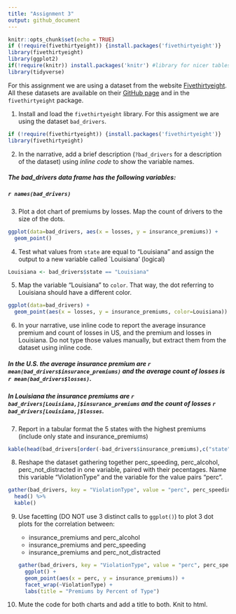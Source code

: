 ```yaml
---
title: "Assignment 3"
output: github_document
---
```


```r
knitr::opts_chunk$set(echo = TRUE)
if (!require(fivethirtyeight)) {install.packages('fivethirtyeight')}
library(fivethirtyeight)
library(ggplot2)
if(!require(knitr)) install.packages('knitr') #library for nicer tables in html/pdf
library(tidyverse)

```

For this assignment we are using a dataset from the website [Fivethirtyeight](http://fivethirtyeight.com/). All these datasets are available on their [GitHub page](https://github.com/fivethirtyeight/data/) and in the `fivethirtyeight` package.

1. Install and load the `fivethirtyeight` library. For this assigment we are using the dataset `bad_drivers`.
```r
if (!require(fivethirtyeight)) {install.packages('fivethirtyeight')}
library(fivethirtyeight)

```


2. In the narrative, add a brief description (`?bad_drivers` for a description of the dataset) using *inline code* to show the variable names.

##### The *bad_drivers* data frame has the following variables:
##### `r names(bad_drivers)`


3. Plot a dot chart of premiums by losses. Map the count of drivers to the size of the dots.
```r
ggplot(data=bad_drivers, aes(x = losses, y = insurance_premiums)) +
  geom_point()
```

4. Test what values from `state` are equal to "Louisiana" and assign the output to a new variable called `Louisiana' (logical)
```r
Louisiana <- bad_drivers$state == "Louisiana"
```


5. Map the variable "Louisiana" to `color`. That way, the dot referring to Louisiana should have a different color.
```r
ggplot(data=bad_drivers) +
  geom_point(aes(x = losses, y = insurance_premiums, color=Louisiana))
```


6. In your narrative, use inline code to report the average insurance premium and count of losses in US, and the premium and losses in Louisiana. Do not type those values manually, but extract them from the dataset using inline code.

##### In the U.S. the average insurance premium are `r mean(bad_drivers$insurance_premiums)` and the average count of losses is `r mean(bad_drivers$losses)`.
##### In Louisiana the insurance premiums are `r bad_drivers[Louisiana,]$insurance_premiums` and the count of losses `r bad_drivers[Louisiana,]$losses`.
7. Report in a tabular format the 5 states with the highest premiums (include only state and insurance_premiums)

```r
kable(head(bad_drivers[order(-bad_drivers$insurance_premiums),c("state", "insurance_premiums")],5))

```

8. Reshape the dataset gathering together perc_speeding, perc_alcohol, perc_not_distracted in one variable, paired with their pecentages. Name this variable "ViolationType" and the variable for the value pairs "perc".
```r
gather(bad_drivers, key = "ViolationType", value = "perc", perc_speeding, perc_alcohol, perc_not_distracted) %>%
  head() %>%
  kable()
```


9. Use facetting (DO NOT use 3 distinct calls to `ggplot()`) to plot 3 dot plots for the correlation between:

   - insurance_premiums and perc_alcohol
   - insurance_premiums and perc_speeding
   - insurance_premiums and perc_not_distracted
```r
gather(bad_drivers, key = "ViolationType", value = "perc", perc_speeding, perc_alcohol, perc_not_distracted) %>%
  ggplot() +
  geom_point(aes(x = perc, y = insurance_premiums)) +
  facet_wrap(~ViolationType) + 
  labs(title = "Premiums by Percent of Type")
```
   
   
10. Mute the code for both charts and add a title to both. Knit to html.
   
   



